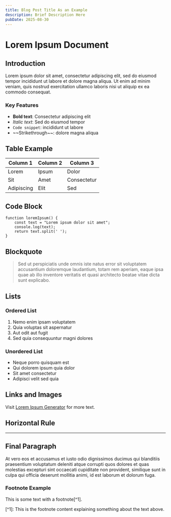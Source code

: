 ```yaml
---
title: Blog Post Title As an Example
description: Brief Description Here
pubDate: 2025-08-30
---
```

# Lorem Ipsum Document

## Introduction

Lorem ipsum dolor sit amet, consectetur adipiscing elit, sed do eiusmod tempor incididunt ut labore et dolore magna aliqua. Ut enim ad minim veniam, quis nostrud exercitation ullamco laboris nisi ut aliquip ex ea commodo consequat.

### Key Features

* **Bold text**: Consectetur adipiscing elit
* *Italic text*: Sed do eiusmod tempor
* `Code snippet`: incididunt ut labore
* \~\~Strikethrough\~\~: dolore magna aliqua

## Table Example

| Column 1   | Column 2 | Column 3    |
| ---------- | -------- | ----------- |
| Lorem      | Ipsum    | Dolor       |
| Sit        | Amet     | Consectetur |
| Adipiscing | Elit     | Sed         |

## Code Block

```
function loremIpsum() {
    const text = "Lorem ipsum dolor sit amet";
    console.log(text);
    return text.split(' ');
}

```

## Blockquote

> Sed ut perspiciatis unde omnis iste natus error sit voluptatem accusantium doloremque laudantium, totam rem aperiam, eaque ipsa quae ab illo inventore veritatis et quasi architecto beatae vitae dicta sunt explicabo.

## Lists

### Ordered List

1. Nemo enim ipsam voluptatem
2. Quia voluptas sit aspernatur
3. Aut odit aut fugit
4. Sed quia consequuntur magni dolores

### Unordered List

* Neque porro quisquam est
* Qui dolorem ipsum quia dolor
* Sit amet consectetur
* Adipisci velit sed quia

## Links and Images

Visit [Lorem Ipsum Generator](https://www.lipsum.com/) for more text.



## Horizontal Rule

---

## Final Paragraph

At vero eos et accusamus et iusto odio dignissimos ducimus qui blanditiis praesentium voluptatum deleniti atque corrupti quos dolores et quas molestias excepturi sint occaecati cupiditate non provident, similique sunt in culpa qui officia deserunt mollitia animi, id est laborum et dolorum fuga.

### Footnote Example

This is some text with a footnote\[^1].

\[^1]: This is the footnote content explaining something about the text above.
